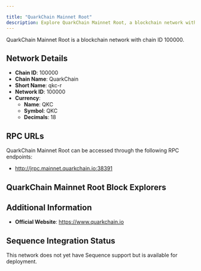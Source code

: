 ```yaml
---

title: "QuarkChain Mainnet Root"
description: Explore QuarkChain Mainnet Root, a blockchain network with chain ID 100000. Learn about its native currency, QKC, and how to interact with the network.
---
```




QuarkChain Mainnet Root is a blockchain network with chain ID 100000.

## Network Details

- **Chain ID**: 100000
- **Chain Name**: QuarkChain
- **Short Name**: qkc-r
- **Network ID**: 100000
- **Currency**: 
  - **Name**: QKC
  - **Symbol**: QKC
  - **Decimals**: 18

## RPC URLs

QuarkChain Mainnet Root can be accessed through the following RPC endpoints:

- http://jrpc.mainnet.quarkchain.io:38391

## QuarkChain Mainnet Root Block Explorers



## Additional Information

- **Official Website**: https://www.quarkchain.io

## Sequence Integration Status

This network does not yet have Sequence support but is available for deployment.
